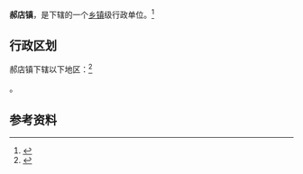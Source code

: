 {{中国乡级行政区|42/13/81/108/000}}

'''郝店镇'''，是{{PRC admin/fullname|42/13/81/108/000|3}}下辖的一个[[乡镇|乡镇]]级行政单位。<ref>{{PRC admin/ref sgc|{{PRC admin/parent|42/13/81/108/000}}}}</ref>

== 行政区划 ==

郝店镇下辖以下地区：<ref>{{PRC admin/ref sgc|42/13/81/108/000}}</ref>

{{PRC admin/children|42/13/81/108/000}}。

== 参考资料 ==

{{reflist}}

{{行政区划小作品}}
{{PRC admin/navcat|42/13/81/108/000}}